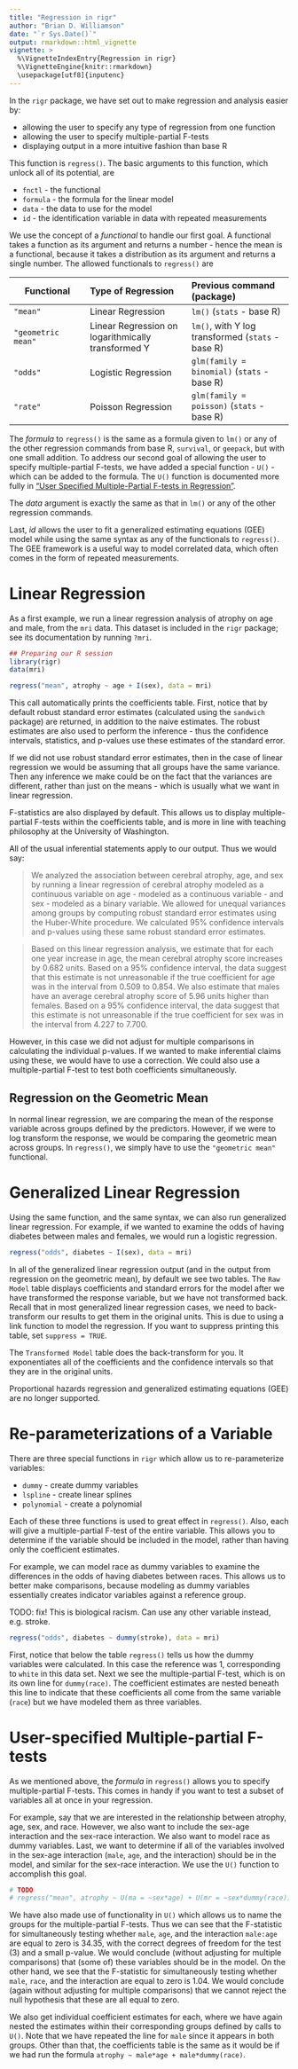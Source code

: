 ```yaml
---
title: "Regression in rigr"
author: "Brian D. Williamson"
date: "`r Sys.Date()`"
output: rmarkdown::html_vignette
vignette: >
  %\VignetteIndexEntry{Regression in rigr}
  %\VignetteEngine{knitr::rmarkdown}
  \usepackage[utf8]{inputenc}
---
```


In the `rigr` package, we have set out to make regression and analysis easier by:

* allowing the user to specify any type of regression from one function
* allowing the user to specify multiple-partial F-tests
* displaying output in a more intuitive fashion than base R

This function is `regress()`. The basic arguments to this function, which unlock all of its potential, are

* `fnctl` - the functional
* `formula` - the formula for the linear model
* `data` - the data to use for the model
* `id` - the identification variable in data with repeated measurements

We use the concept of a *functional* to handle our first goal. A functional takes a function as its argument and returns a number - hence the mean is a functional, because it takes a distribution as its argument and returns a single number. The allowed functionals to `regress()` are

|Functional | Type of Regression | Previous command (package)|
|---|:---|:---|
|`"mean"` | Linear Regression | `lm()` (`stats` - base R) |
|`"geometric mean"` | Linear Regression on logarithmically transformed Y | `lm()`, with Y log transformed (`stats` - base R) |
|`"odds"` | Logistic Regression | `glm(family = binomial)` (`stats` - base R) |
|`"rate"` | Poisson Regression | `glm(family = poisson)` (`stats` - base R) |

The *formula* to `regress()` is the same as a formula given to `lm()` or any of the other regression commands from base R, `survival`, or `geepack`, but with one small addition. To address our second goal of allowing the user to specify multiple-partial F-tests, we have added a special function - `U()` - which can be added to the formula. The `U()` function is documented more fully in ["User Specified Multiple-Partial F-tests in Regression"](u_intro.html). 

The *data* argument is exactly the same as that in `lm()` or any of the other regression commands.

Last, *id* allows the user to fit a generalized estimating equations (GEE) model while using the same syntax as any of the functionals to `regress()`. The GEE framework is a useful way to model correlated data, which often comes in the form of repeated measurements.

# Linear Regression
As a first example, we run a linear regression analysis of atrophy on age and male, from the `mri` data. This dataset is included in the `rigr` package; see its documentation by running `?mri`.

```r
## Preparing our R session
library(rigr)
data(mri)
```

```r
regress("mean", atrophy ~ age + I(sex), data = mri)
```

This call automatically prints the coefficients table. First, notice that by default robust standard error estimates (calculated using the `sandwich` package) are returned, in addition to the naive estimates. The robust estimates are also used to perform the inference - thus the confidence intervals, statistics, and p-values use these estimates of the standard error.

If we did not use robust standard error estimates, then in the case of linear regression we would be assuming that all groups have the same variance. Then any inference we make could be on the fact that the variances are different, rather than just on the means - which is usually what we want in linear regression. 

F-statistics are also displayed by default. This allows us to display multiple-partial F-tests within the coefficients table, and is more in line with teaching philosophy at the University of Washington.

All of the usual inferential statements apply to our output. Thus we would say:

> We analyzed the association between cerebral atrophy, age, and sex by running a linear regression of cerebral atrophy modeled as a continuous variable on age - modeled as a continuous variable - and sex - modeled as a binary variable. We allowed for unequal variances among groups by computing robust standard error estimates using the Huber-White procedure. We calculated 95% confidence intervals and p-values using these same robust standard error estimates. 

> Based on this linear regression analysis, we estimate that for each one year increase in age, the mean cerebral atrophy score increases by 0.682 units. Based on a 95% confidence interval, the data suggest that this estimate is not unreasonable if the true coefficient for age was in the interval from 0.509 to 0.854. We also estimate that males have an average cerebral atrophy score of 5.96 units higher than females. Based on a 95% confidence interval, the data suggest that this estimate is not unreasonable if the true coefficient for sex was in the interval from 4.227 to 7.700. 

However, in this case we did not adjust for multiple comparisons in calculating the individual p-values. If we wanted to make inferential claims using these, we would have to use a correction. We could also use a multiple-partial F-test to test both coefficients simultaneously.

## Regression on the Geometric Mean

In normal linear regression, we are comparing the mean of the response variable across groups defined by the predictors. However, if we were to log transform the response, we would be comparing the geometric mean across groups. In `regress()`, we simply have to use the `"geometric mean"` functional.

# Generalized Linear Regression
Using the same function, and the same syntax, we can also run generalized linear regression. For example, if we wanted to examine the odds of having diabetes between males and females, we would run a logistic regression.

```r
regress("odds", diabetes ~ I(sex), data = mri)
```

In all of the generalized linear regression output (and in the output from regression on the geometric mean), by default we see two tables. The `Raw Model` table displays coefficients and standard errors for the model after we have transformed the response variable, but we have not transformed back. Recall that in most generalized linear regression cases, we need to back-transform our results to get them in the original units. This is due to using a link function to model the regression. If you want to suppress printing this table, set `suppress = TRUE`.

The `Transformed Model` table does the back-transform for you. It exponentiates all of the coefficients and the confidence intervals so that they are in the original units. 

Proportional hazards regression and generalized estimating equations (GEE) are no longer supported.

# Re-parameterizations of a Variable

There are three special functions in `rigr` which allow us to re-parameterize variables:

* `dummy` - create dummy variables
* `lspline` - create linear splines
* `polynomial` - create a polynomial

Each of these three functions is used to great effect in `regress()`. Also, each will give a multiple-partial F-test of the entire variable. This allows you to determine if the variable should be included in the model, rather than having only the coefficient estimates.

For example, we can model race as dummy variables to examine the differences in the odds of having diabetes between races. This allows us to better make comparisons, because modeling as dummy variables essentially creates indicator variables against a reference group.

TODO: fix! This is biological racism. Can use any other variable instead, e.g. stroke. 

```r
regress("odds", diabetes ~ dummy(stroke), data = mri)
```

First, notice that below the table `regress()` tells us how the dummy variables were calculated. In this case the reference was 1, corresponding to `white` in this data set. Next we see the multiple-partial F-test, which is on its own line for `dummy(race)`. The coefficient estimates are nested beneath this line to indicate that these coefficients all come from the same variable (`race`) but we have modeled them as three variables.

# User-specified Multiple-partial F-tests

As we mentioned above, the *formula* in `regress()` allows you to specify multiple-partial F-tests. This comes in handy if you want to test a subset of variables all at once in your regression. 

For example, say that we are interested in the relationship between atrophy, age, sex, and race. However, we also want to include the sex-age interaction and the sex-race interaction. We also want to model race as dummy variables. Last, we want to determine if all of the variables involved in the sex-age interaction (`male`, `age`, and the interaction) should be in the model, and similar for the sex-race interaction. We use the `U()` function to accomplish this goal.

```r
# TODO
# regress("mean", atrophy ~ U(ma = ~sex*age) + U(mr = ~sex*dummy(race)), data = mri)
```

We have also made use of functionality in `U()` which allows us to name the groups for the multiple-partial F-tests. Thus we can see that the F-statistic for simultaneously testing whether `male`, `age`, and the interaction `male:age` are equal to zero is 34.35, with the correct degrees of freedom for the test (3) and a small p-value. We would conclude (without adjusting for multiple comparisons) that (some of) these variables should be in the model. On the other hand, we see that the F-statistic for simultaneously testing whether `male`, `race`, and the interaction are equal to zero is 1.04. We would conclude (again without adjusting for multiple comparisons) that we cannot reject the null hypothesis that these are all equal to zero.

We also get individual coefficient estimates for each, where we have again nested the estimates within their corresponding groups defined by calls to `U()`. Note that we have repeated the line for `male` since it appears in both groups. Other than that, the coefficients table is the same as it would be if we had run the formula `atrophy ~ male*age + male*dummy(race)`. 